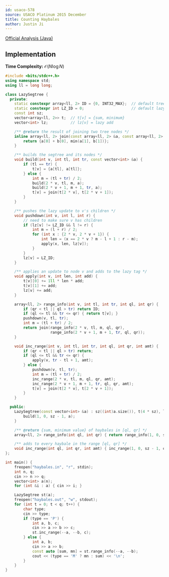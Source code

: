 ```yaml
---
id: usaco-578
source: USACO Platinum 2015 December
title: Counting Haybales
author: Justin Ji
---
```


[Official Analysis (Java)](https://usaco.org/current/data/sol_haybales_platinum_dec15.html)

## Implementation

**Time Complexity:** $\mathcal{O}(N\log{N})$

<LanguageSection>
<CPPSection>

```cpp
#include <bits/stdc++.h>
using namespace std;
using ll = long long;

class LazySegtree {
  private:
	static constexpr array<ll, 2> ID = {0, INT32_MAX};  // default tree value
	static constexpr int LZ_ID = 0;                     // default lazy value
	const int sz;
	vector<array<ll, 2>> t;  // t[v] = {sum, minimum}
	vector<int> lz;          // lz[v] = lazy add

	/** @return the result of joining two tree nodes */
	inline array<ll, 2> join(const array<ll, 2> &a, const array<ll, 2> &b) {
		return {a[0] + b[0], min(a[1], b[1])};
	}

	/** builds the segtree and its nodes */
	void build(int v, int tl, int tr, const vector<int> &a) {
		if (tl == tr) {
			t[v] = {a[tl], a[tl]};
		} else {
			int m = (tl + tr) / 2;
			build(2 * v, tl, m, a);
			build(2 * v + 1, m + 1, tr, a);
			t[v] = join(t[2 * v], t[2 * v + 1]);
		}
	}

	/** pushes the lazy update to v's children */
	void pushdown(int v, int l, int r) {
		// need to make sure v has children
		if (lz[v] != LZ_ID && l != r) {
			int m = (l + r) / 2;
			for (int x : {2 * v, 2 * v + 1}) {
				int len = (x == 2 * v ? m - l + 1 : r - m);
				apply(x, len, lz[v]);
			}
		}
		lz[v] = LZ_ID;
	}

	/** applies an update to node v and adds to the lazy tag */
	void apply(int v, int len, int add) {
		t[v][0] += 1ll * len * add;
		t[v][1] += add;
		lz[v] += add;
	}

	array<ll, 2> range_info(int v, int tl, int tr, int ql, int qr) {
		if (qr < tl || ql > tr) return ID;
		if (ql <= tl && tr <= qr) { return t[v]; }
		pushdown(v, tl, tr);
		int m = (tl + tr) / 2;
		return join(range_info(2 * v, tl, m, ql, qr),
		            range_info(2 * v + 1, m + 1, tr, ql, qr));
	}

	void inc_range(int v, int tl, int tr, int ql, int qr, int amt) {
		if (qr < tl || ql > tr) return;
		if (ql <= tl && tr <= qr) {
			apply(v, tr - tl + 1, amt);
		} else {
			pushdown(v, tl, tr);
			int m = (tl + tr) / 2;
			inc_range(2 * v, tl, m, ql, qr, amt);
			inc_range(2 * v + 1, m + 1, tr, ql, qr, amt);
			t[v] = join(t[2 * v], t[2 * v + 1]);
		}
	}

  public:
	LazySegtree(const vector<int> &a) : sz((int)a.size()), t(4 * sz), lz(4 * sz) {
		build(1, 0, sz - 1, a);
	}

	/** @return {sum, minimum value} of haybales in [ql, qr] */
	array<ll, 2> range_info(int ql, int qr) { return range_info(1, 0, sz - 1, ql, qr); }

	/** adds to every haybale in the range [ql, qr] */
	void inc_range(int ql, int qr, int amt) { inc_range(1, 0, sz - 1, ql, qr, amt); }
};

int main() {
	freopen("haybales.in", "r", stdin);
	int n, q;
	cin >> n >> q;
	vector<int> a(n);
	for (int &i : a) { cin >> i; }

	LazySegtree st(a);
	freopen("haybales.out", "w", stdout);
	for (int t = 0; t < q; t++) {
		char type;
		cin >> type;
		if (type == 'P') {
			int a, b, c;
			cin >> a >> b >> c;
			st.inc_range(--a, --b, c);
		} else {
			int a, b;
			cin >> a >> b;
			const auto [sum, mn] = st.range_info(--a, --b);
			cout << (type == 'M' ? mn : sum) << '\n';
		}
	}
}
```

</CPPSection>
</LanguageSection>
